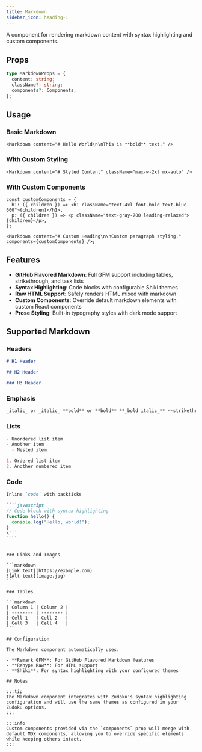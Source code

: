```yaml
---
title: Markdown
sidebar_icon: heading-1
---
```


A component for rendering markdown content with syntax highlighting and custom components.

## Props

```ts
type MarkdownProps = {
  content: string;
  className?: string;
  components?: Components;
};
```

## Usage

### Basic Markdown

```tsx
<Markdown content="# Hello World\n\nThis is **bold** text." />
```

### With Custom Styling

```tsx
<Markdown content="# Styled Content" className="max-w-2xl mx-auto" />
```

### With Custom Components

```tsx
const customComponents = {
  h1: ({ children }) => <h1 className="text-4xl font-bold text-blue-600">{children}</h1>,
  p: ({ children }) => <p className="text-gray-700 leading-relaxed">{children}</p>,
};

<Markdown content="# Custom Heading\n\nCustom paragraph styling." components={customComponents} />;
```

## Features

- **GitHub Flavored Markdown**: Full GFM support including tables, strikethrough, and task lists
- **Syntax Highlighting**: Code blocks with configurable Shiki themes
- **Raw HTML Support**: Safely renders HTML mixed with markdown
- **Custom Components**: Override default markdown elements with custom React components
- **Prose Styling**: Built-in typography styles with dark mode support

## Supported Markdown

### Headers

```markdown
# H1 Header

## H2 Header

### H3 Header
```

### Emphasis

```markdown
_italic_ or _italic_ **bold** or **bold** **_bold italic_** ~~strikethrough~~
```

### Lists

```markdown
- Unordered list item
- Another item
  - Nested item

1. Ordered list item
2. Another numbered item
```

### Code

`````markdown
Inline `code` with backticks

````javascript
// Code block with syntax highlighting
function hello() {
  console.log("Hello, world!");
}
\```
````
`````

````

### Links and Images

```markdown
[Link text](https://example.com)
![Alt text](image.jpg)
```

### Tables

```markdown
| Column 1 | Column 2 |
| -------- | -------- |
| Cell 1   | Cell 2   |
| Cell 3   | Cell 4   |
```

## Configuration

The Markdown component automatically uses:

- **Remark GFM**: For GitHub Flavored Markdown features
- **Rehype Raw**: For HTML support
- **Shiki**: For syntax highlighting with your configured themes

## Notes

:::tip
The Markdown component integrates with Zudoku's syntax highlighting configuration and will use the same themes as configured in your Zudoku options.
:::

:::info
Custom components provided via the `components` prop will merge with default MDX components, allowing you to override specific elements while keeping others intact.
:::
````
